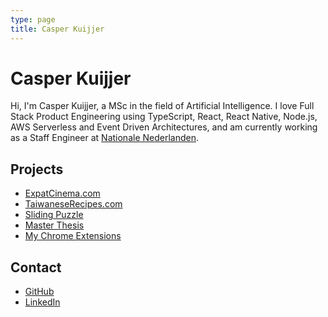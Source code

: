 ```yaml
---
type: page
title: Casper Kuijjer
---
```


# Casper Kuijjer

Hi, I'm Casper Kuijjer, a MSc in the field of Artificial Intelligence. I love Full
Stack Product Engineering using TypeScript, React, React Native, Node.js, AWS Serverless
and Event Driven Architectures, and am currently working as a Staff Engineer
at [Nationale Nederlanden](https://www.nn-group.com/Home.htm).

## Projects

- [ExpatCinema.com](https://www.expatcinema.com)
- [TaiwaneseRecipes.com](https://www.taiwaneserecipes.com)
- [Sliding Puzzle](https://www.slidingpuzzle.org)
- [Master Thesis](/msc-thesis)
- [My Chrome Extensions](https://chrome.google.com/webstore/search/ckuijjer)

## Contact

- [GitHub](https://www.github.com/ckuijjer)
- [LinkedIn](https://www.linkedin.com/in/ckuijjer/)